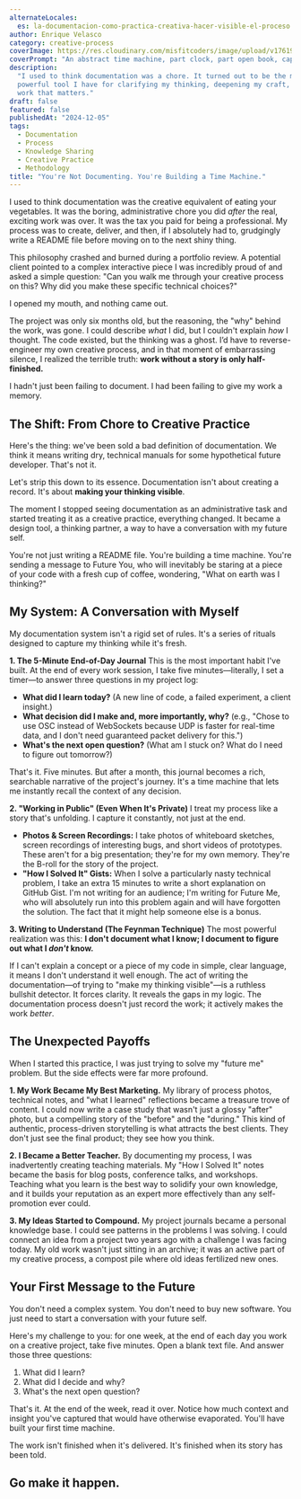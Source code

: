 ```yaml
---
alternateLocales:
  es: la-documentacion-como-practica-creativa-hacer-visible-el-proceso
author: Enrique Velasco
category: creative-process
coverImage: https://res.cloudinary.com/misfitcoders/image/upload/v1761918595/eVelasco/covers/articles/documentation-as-creative-practice_jbvxki.png
coverPrompt: "An abstract time machine, part clock, part open book, capturing and organizing chaotic streams of creative thought, modern abstract graphic illustration, heavy grainy stippled risograph texture throughout, high contrast duotone: black and bright yellow, fragmented composition with organic shapes flowing into and being structured by a central geometric form, combining hard-edged geometric silhouettes with soft blob-like organic forms, spiraling clock hands, glowing geometric pages of a book, floating snippets of code, organic sketches and diagrams, pathways of light connecting past and future ideas, neo-surrealism meets retro 80s/90s digital aesthetic, punk zine art style, flat bold colors with integrated noise texture, not just overlay, raw gritty print-like quality, energetic and intense composition, conceptual not realistic, dreamlike and bizarre atmosphere"
description:
  "I used to think documentation was a chore. It turned out to be the most
  powerful tool I have for clarifying my thinking, deepening my craft, and making
  work that matters."
draft: false
featured: false
publishedAt: "2024-12-05"
tags:
  - Documentation
  - Process
  - Knowledge Sharing
  - Creative Practice
  - Methodology
title: "You're Not Documenting. You're Building a Time Machine."
---
```


I used to think documentation was the creative equivalent of eating your vegetables. It was the boring, administrative chore you did _after_ the real, exciting work was over. It was the tax you paid for being a professional. My process was to create, deliver, and then, if I absolutely had to, grudgingly write a README file before moving on to the next shiny thing.

This philosophy crashed and burned during a portfolio review. A potential client pointed to a complex interactive piece I was incredibly proud of and asked a simple question: "Can you walk me through your creative process on this? Why did you make these specific technical choices?"

I opened my mouth, and nothing came out.

The project was only six months old, but the reasoning, the "why" behind the work, was gone. I could describe _what_ I did, but I couldn't explain _how_ I thought. The code existed, but the thinking was a ghost. I’d have to reverse-engineer my own creative process, and in that moment of embarrassing silence, I realized the terrible truth: **work without a story is only half-finished.**

I hadn't just been failing to document. I had been failing to give my work a memory.

## The Shift: From Chore to Creative Practice

Here's the thing: we've been sold a bad definition of documentation. We think it means writing dry, technical manuals for some hypothetical future developer. That's not it.

Let's strip this down to its essence. Documentation isn't about creating a record. It's about **making your thinking visible**.

The moment I stopped seeing documentation as an administrative task and started treating it as a creative practice, everything changed. It became a design tool, a thinking partner, a way to have a conversation with my future self.

You're not just writing a README file. You're building a time machine. You're sending a message to Future You, who will inevitably be staring at a piece of your code with a fresh cup of coffee, wondering, "What on earth was I thinking?"

## My System: A Conversation with Myself

My documentation system isn't a rigid set of rules. It's a series of rituals designed to capture my thinking while it's fresh.

**1. The 5-Minute End-of-Day Journal**
This is the most important habit I've built. At the end of every work session, I take five minutes—literally, I set a timer—to answer three questions in my project log:

- **What did I learn today?** (A new line of code, a failed experiment, a client insight.)
- **What decision did I make and, more importantly, why?** (e.g., "Chose to use OSC instead of WebSockets because UDP is faster for real-time data, and I don't need guaranteed packet delivery for this.")
- **What's the next open question?** (What am I stuck on? What do I need to figure out tomorrow?)

That's it. Five minutes. But after a month, this journal becomes a rich, searchable narrative of the project's journey. It's a time machine that lets me instantly recall the context of any decision.

**2. "Working in Public" (Even When It's Private)**
I treat my process like a story that's unfolding. I capture it constantly, not just at the end.

- **Photos & Screen Recordings:** I take photos of whiteboard sketches, screen recordings of interesting bugs, and short videos of prototypes. These aren't for a big presentation; they're for my own memory. They're the B-roll for the story of the project.
- **"How I Solved It" Gists:** When I solve a particularly nasty technical problem, I take an extra 15 minutes to write a short explanation on GitHub Gist. I'm not writing for an audience; I'm writing for Future Me, who will absolutely run into this problem again and will have forgotten the solution. The fact that it might help someone else is a bonus.

**3. Writing to Understand (The Feynman Technique)**
The most powerful realization was this: **I don't document what I know; I document to figure out what I _don't_ know.**

If I can't explain a concept or a piece of my code in simple, clear language, it means I don't understand it well enough. The act of writing the documentation—of trying to "make my thinking visible"—is a ruthless bullshit detector. It forces clarity. It reveals the gaps in my logic. The documentation process doesn't just record the work; it actively makes the work _better_.

## The Unexpected Payoffs

When I started this practice, I was just trying to solve my "future me" problem. But the side effects were far more profound.

**1. My Work Became My Best Marketing.** My library of process photos, technical notes, and "what I learned" reflections became a treasure trove of content. I could now write a case study that wasn't just a glossy "after" photo, but a compelling story of the "before" and the "during." This kind of authentic, process-driven storytelling is what attracts the best clients. They don't just see the final product; they see how you think.

**2. I Became a Better Teacher.** By documenting my process, I was inadvertently creating teaching materials. My "How I Solved It" notes became the basis for blog posts, conference talks, and workshops. Teaching what you learn is the best way to solidify your own knowledge, and it builds your reputation as an expert more effectively than any self-promotion ever could.

**3. My Ideas Started to Compound.** My project journals became a personal knowledge base. I could see patterns in the problems I was solving. I could connect an idea from a project two years ago with a challenge I was facing today. My old work wasn't just sitting in an archive; it was an active part of my creative process, a compost pile where old ideas fertilized new ones.

## Your First Message to the Future

You don't need a complex system. You don't need to buy new software. You just need to start a conversation with your future self.

Here's my challenge to you: for one week, at the end of each day you work on a creative project, take five minutes. Open a blank text file. And answer those three questions:

1. What did I learn?
2. What did I decide and why?
3. What's the next open question?

That's it. At the end of the week, read it over. Notice how much context and insight you've captured that would have otherwise evaporated. You'll have built your first time machine.

The work isn't finished when it's delivered. It's finished when its story has been told.

## Go make it happen.
